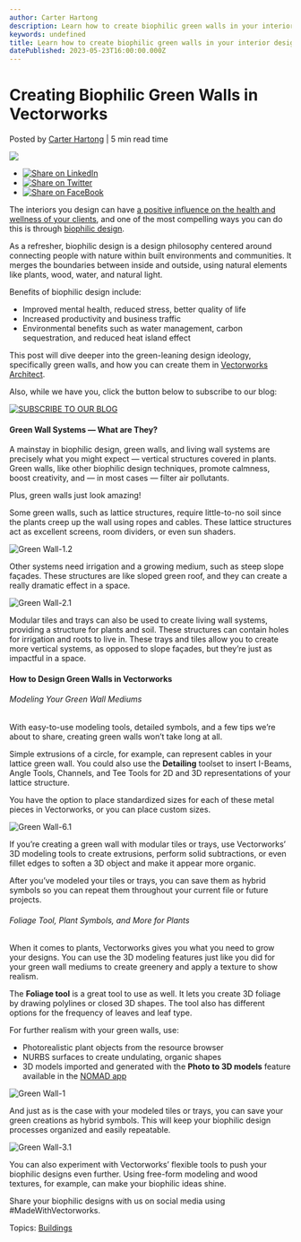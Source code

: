 ```yaml
---
author: Carter Hartong
description: Learn how to create biophilic green walls in your interior designs with the help of Vectorworks Architect.
keywords: undefined
title: Learn how to create biophilic green walls in your interior designs with the help of Vectorworks Architect. 
datePublished: 2023-05-23T16:00:00.000Z
---
```

  

# Creating Biophilic Green Walls in Vectorworks

 Posted by [Carter Hartong](https://blog.vectorworks.net/author/carter-hartong) | 5 min read time 

![](https://blog.vectorworks.net/hubfs/Blog%20Images/230511_Biophilic%20Green%20Walls/Green%20Wall1440x800.png) 

* [![Share on LinkedIn](https://2659751.fs1.hubspotusercontent-na1.net/hubfs/2659751/michaelDemo/share-LI.png)](http://www.linkedin.com/shareArticle?mini=true&url=https%3A%2F%2Fblog.vectorworks.net%2Fcreate-a-stunning-green-wall-benefits-of-biophilic-design)
* [![Share on Twitter](https://2659751.fs1.hubspotusercontent-na1.net/hubfs/2659751/michaelDemo/share-TW.png)](https://www.twitter.com/share?text=Creating%20Biophilic%20Green%20Walls%20in%20Vectorworks&url=https%3A%2F%2Fblog.vectorworks.net%2Fcreate-a-stunning-green-wall-benefits-of-biophilic-design&via=PMGTweets)
* [![Share on FaceBook](https://2659751.fs1.hubspotusercontent-na1.net/hubfs/2659751/michaelDemo/share-FB.png)](https://www.facebook.com/sharer/sharer.php?u=https%3A%2F%2Fblog.vectorworks.net%2Fcreate-a-stunning-green-wall-benefits-of-biophilic-design)

The interiors you design can have [a positive influence on the health and wellness of your clients](../../../net/vectorworks/blog/how-interiors-can-improve-health-and-wellness.html), and one of the most compelling ways you can do this is through [biophilic design](../../../net/vectorworks/blog/biophilic-design-trend-explained.html).

As a refresher, biophilic design is a design philosophy centered around connecting people with nature within built environments and communities. It merges the boundaries between inside and outside, using natural elements like plants, wood, water, and natural light.

Benefits of biophilic design include:

* Improved mental health, reduced stress, better quality of life
* Increased productivity and business traffic
* Environmental benefits such as water management, carbon sequestration, and reduced heat island effect

This post will dive deeper into the green-leaning design ideology, specifically green walls, and how you can create them in [Vectorworks Architect](https://www.vectorworks.net/architect).

Also, while we have you, click the button below to subscribe to our blog:

[![SUBSCRIBE TO OUR BLOG](https://no-cache.hubspot.com/cta/default/3018241/cd91dbed-8a9b-40d9-907d-1f9be9ad08bd.png)](https://cta-redirect.hubspot.com/cta/redirect/3018241/cd91dbed-8a9b-40d9-907d-1f9be9ad08bd) 

#### Green Wall Systems — What are They?

A mainstay in biophilic design, green walls, and living wall systems are precisely what you might expect — vertical structures covered in plants. Green walls, like other biophilic design techniques, promote calmness, boost creativity, and — in most cases — filter air pollutants.

Plus, green walls just look amazing!

Some green walls, such as lattice structures, require little-to-no soil since the plants creep up the wall using ropes and cables. These lattice structures act as excellent screens, room dividers, or even sun shaders.

![Green Wall-1.2](https://blog.vectorworks.net/hs-fs/hubfs/Blog%20Images/230511_Biophilic%20Green%20Walls/Green%20Wall-1.2.jpg?width=1440&height=1090&name=Green%20Wall-1.2.jpg)

Other systems need irrigation and a growing medium, such as steep slope façades. These structures are like sloped green roof, and they can create a really dramatic effect in a space.

![Green Wall-2.1](https://blog.vectorworks.net/hs-fs/hubfs/Blog%20Images/230511_Biophilic%20Green%20Walls/Green%20Wall-2.1.jpg?width=1440&height=1090&name=Green%20Wall-2.1.jpg)

Modular tiles and trays can also be used to create living wall systems, providing a structure for plants and soil. These structures can contain holes for irrigation and roots to live in. These trays and tiles allow you to create more vertical systems, as opposed to slope façades, but they’re just as impactful in a space.

#### How to Design Green Walls in Vectorworks

###### Modeling Your Green Wall Mediums 

With easy-to-use modeling tools, detailed symbols, and a few tips we’re about to share, creating green walls won’t take long at all.

Simple extrusions of a circle, for example, can represent cables in your lattice green wall. You could also use the **Detailing** toolset to insert I-Beams, Angle Tools, Channels, and Tee Tools for 2D and 3D representations of your lattice structure.

You have the option to place standardized sizes for each of these metal pieces in Vectorworks, or you can place custom sizes.

![Green Wall-6.1](https://blog.vectorworks.net/hs-fs/hubfs/Blog%20Images/230511_Biophilic%20Green%20Walls/Green%20Wall-6.1.jpg?width=1440&height=1090&name=Green%20Wall-6.1.jpg)

If you’re creating a green wall with modular tiles or trays, use Vectorworks’ 3D modeling tools to create extrusions, perform solid subtractions, or even fillet edges to soften a 3D object and make it appear more organic.

After you’ve modeled your tiles or trays, you can save them as hybrid symbols so you can repeat them throughout your current file or future projects.

###### Foliage Tool, Plant Symbols, and More for Plants

When it comes to plants, Vectorworks gives you what you need to grow your designs. You can use the 3D modeling features just like you did for your green wall mediums to create greenery and apply a texture to show realism.

The **Foliage tool** is a great tool to use as well. It lets you create 3D foliage by drawing polylines or closed 3D shapes. The tool also has different options for the frequency of leaves and leaf type.

For further realism with your green walls, use:

* Photorealistic plant objects from the resource browser
* NURBS surfaces to create undulating, organic shapes
* 3D models imported and generated with the **Photo to 3D models** feature available in the [NOMAD app](https://www.youtube.com/watch?v=XsgM48A7nFM)

![Green Wall-1](https://blog.vectorworks.net/hs-fs/hubfs/Blog%20Images/230511_Biophilic%20Green%20Walls/Green%20Wall-1.jpg?width=1440&height=1091&name=Green%20Wall-1.jpg)

And just as is the case with your modeled tiles or trays, you can save your green creations as hybrid symbols. This will keep your biophilic design processes organized and easily repeatable.

![Green Wall-3.1](https://blog.vectorworks.net/hs-fs/hubfs/Blog%20Images/230511_Biophilic%20Green%20Walls/Green%20Wall-3.1.jpg?width=1440&height=1242&name=Green%20Wall-3.1.jpg)

You can also experiment with Vectorworks’ flexible tools to push your biophilic designs even further. Using free-form modeling and wood textures, for example, can make your biophilic ideas shine.

Share your biophilic designs with us on social media using #MadeWithVectorworks.

 Topics: [Buildings](https://blog.vectorworks.net/topic/buildings) 

  